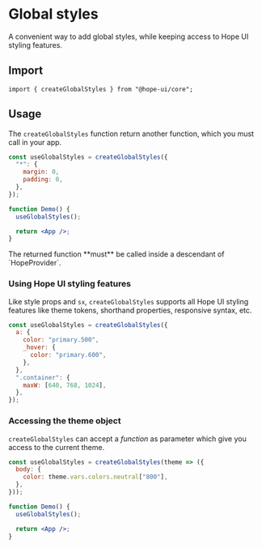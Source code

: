 
# Global styles

A convenient way to add global styles, while keeping access to Hope UI styling features.

## Import

```tsx
import { createGlobalStyles } from "@hope-ui/core";
```

## Usage

The `createGlobalStyles` function return another function, which you must call in your app.

```jsx
const useGlobalStyles = createGlobalStyles({
  "*": {
    margin: 0,
    padding: 0,
  },
});

function Demo() {
  useGlobalStyles();

  return <App />;
}
```

<Callout type="warning">
  The returned function **must** be called inside a descendant of `HopeProvider`.
</Callout>

### Using Hope UI styling features

Like style props and `sx`, `createGlobalStyles` supports all Hope UI styling features like theme tokens, shorthand properties, responsive syntax, etc.

```jsx
const useGlobalStyles = createGlobalStyles({
  a: {
    color: "primary.500",
    _hover: {
      color: "primary.600",
    },
  },
  ".container": {
    maxW: [640, 768, 1024],
  },
});
```

### Accessing the theme object

`createGlobalStyles` can accept a _function_ as parameter which give you access to the current theme.

```jsx
const useGlobalStyles = createGlobalStyles(theme => ({
  body: {
    color: theme.vars.colors.neutral["800"],
  },
}));

function Demo() {
  useGlobalStyles();

  return <App />;
}
```
